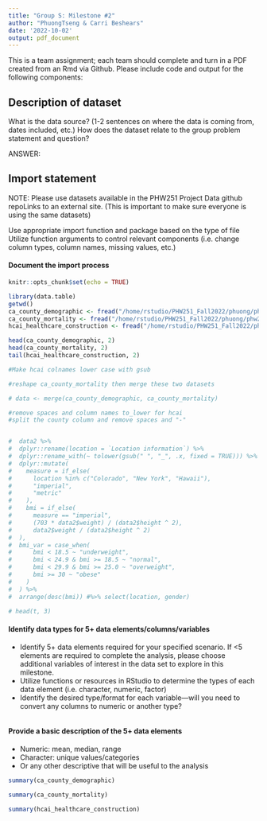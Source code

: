 ```yaml
---
title: "Group S: Milestone #2"
author: "PhuongTseng & Carri Beshears"
date: '2022-10-02'
output: pdf_document
---
```


This is a team assignment; each team should complete and turn in a PDF created 
from an Rmd via Github. Please include code and output for the following components:

## Description of dataset
What is the data source? (1-2 sentences on where the data is coming from, dates included, etc.)
How does the dataset relate to the group problem statement and question?

ANSWER: 

## Import statement
NOTE: Please use datasets available in the PHW251 Project Data github repoLinks to an external site. 
(This is important to make sure everyone is using the same datasets)

Use appropriate import function and package based on the type of file
Utilize function arguments to control relevant components 
(i.e. change column types, column names, missing values, etc.)

#### Document the import process
```r
knitr::opts_chunk$set(echo = TRUE)

library(data.table)
getwd()
ca_county_demographic <- fread("/home/rstudio/PHW251_Fall2022/phuong/phw251/ca_county_demographic.csv")
ca_county_mortality <- fread("/home/rstudio/PHW251_Fall2022/phuong/phw251/ca_county_mortality.csv")
hcai_healthcare_construction <- fread("/home/rstudio/PHW251_Fall2022/phuong/phw251/hcai_healthcare_construction.csv")

head(ca_county_demographic, 2)
head(ca_county_mortality, 2)
tail(hcai_healthcare_construction, 2)

#Make hcai colnames lower case with gsub

#reshape ca_county_mortality then merge these two datasets

# data <- merge(ca_county_demographic, ca_county_mortality)

#remove spaces and column names to_lower for hcai
#split the county column and remove spaces and "-"


#  data2 %>% 
#  dplyr::rename(location = `Location information`) %>%
#  dplyr::rename_with(~ tolower(gsub(" ", "_", .x, fixed = TRUE))) %>% 
#  dplyr::mutate(
#    measure = if_else(
#      location %in% c("Colorado", "New York", "Hawaii"),
#      "imperial",
#      "metric"
#    ), 
#    bmi = if_else(
#      measure == "imperial", 
#      (703 * data2$weight) / (data2$height ^ 2), 
#      data2$weight / (data2$height ^ 2)
#  ),
#  bmi_var = case_when(
#      bmi < 18.5 ~ "underweight",
#      bmi < 24.9 & bmi >= 18.5 ~ "normal",
#      bmi < 29.9 & bmi >= 25.0 ~ "overweight",
#      bmi >= 30 ~ "obese"
#    )
#  ) %>%
#  arrange(desc(bmi)) #%>% select(location, gender)

# head(t, 3)

```

\newpage

#### Identify data types for 5+ data elements/columns/variables
- Identify 5+ data elements required for your specified scenario. If <5 elements are required to complete the analysis, please choose additional variables of interest in the data set to explore in this milestone.
- Utilize functions or resources in RStudio to determine the types of each data element (i.e. character, numeric, factor)
- Identify the desired type/format for each variable—will you need to convert any columns to numeric or another type?
```r




```

\newpage

#### Provide a basic description of the 5+ data elements
- Numeric: mean, median, range
- Character:  unique values/categories
- Or any other descriptive that will be useful to the analysis

```r

summary(ca_county_demographic)

summary(ca_county_mortality)

summary(hcai_healthcare_construction)

```
